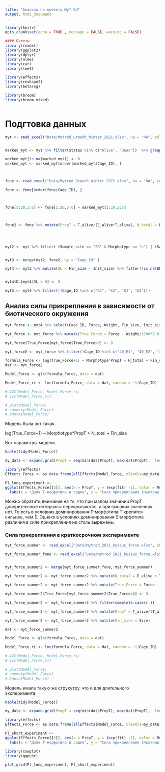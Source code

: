 ```yaml
---
title: "Анализы по проекту MyTrEd"
output: html_document
---
```


```r
library(knitr)
opts_chunk$set(echo = TRUE , message = FALSE, warning = FALSE)
```


```r
#### Пакеты 
library(readxl)
library(ggplot2)
library(dplyr)
library(nlme)
library(car)
library(lme4)

library(effects)
library(reshape2)
library(betareg)

library(broom)
library(broom.mixed)



```



# Подгтовка данных

```r

myt <- read_excel("Data/Mytred_Growth_Winter_2021.xlsx", na = "NA", col_names = T)


marked_myt <- myt %>% filter(Status %in% c("Alive", "Dead"))  %>% group_by(Cage_ID, Morphotype, Status) %>% summarise(N = n()) %>% dcast(Cage_ID ~ Morphotype + Status) 

marked_myt[is.na(marked_myt)] <- 0
marked_myt <- marked_myt[order(marked_myt$Cage_ID), ]



fone <- read_excel("Data/Mytred_Growth_Winter_2021.xlsx", na = "NA", col_names = T, sheet = "Fone_mussel")

fone <- fone[order(fone$Cage_ID), ]



fone[1:20,3:6] <- fone[1:20,3:6] + marked_myt[1:20,2:5]



fone2 <- fone %>% mutate(PropT = T_alive/(E_alive+T_alive), N_total = E_alive+T_alive, P_Dead = (E_dead + T_dead)/(E_alive+T_alive + E_dead + T_dead) )




myt2 <- myt %>% filter( (Sample_site == "2R" & Morphotype == "e") | (Sample_site == "Kanal" & Morphotype == "t")) %>%  filter(Status == "Alive")


myt3 <- merge(myt2, fone2, by = "Cage_ID" )

myt4 <- myt3 %>% mutate(DL = Fin_size - Init_size) %>% filter(!is.na(DL)) 


myt4$DL[myt4$DL < 0] <- 0

myt5 <- myt4 %>% filter(!(Cage_ID %in% c("K1", "K2", "K3", "K4")))


```



## Анализ силы прикрепления  в зависимости от биотического окружения

```r
myt_force <- myt4 %>% select(Cage_ID, Force, Weight, Fin_size, Init_size, Morphotype, PropT, N_total, DL) %>% filter(complete.cases(.)) 

myt_force <- myt_force %>% mutate(True_Force = Force - Weight/1000*9.81)

myt_force$True_Force[myt_force$True_Force<0] <- 0

myt_force2 <- myt_force %>% filter(!Cage_ID %in% c("40_E1", "40_E2", "40_E3", "40_H1", "40_H2", "40_H3", "40_T1", "40_T2", "40_T3"))

```


```r
formula_Force <- log(True_Force+1) ~ Morphotype*PropT + N_total + Fin_size 
dat <- myt_force2

Model_Force <- gls(formula_Force, data = dat)

Model_Force_ri <- lme(formula_Force, data = dat, random = ~1|Cage_ID)

# AIC(Model_Force, Model_Force_ri)
# icc(Model_Force_ri)

# plot(Model_Force)
# summary(Model_Force)
# Anova(Model_Force)
```

Модель была вот такая.

log(True_Force+1) ~ Morphotype*PropT + N_total + Fin_size

Вот параметры модели.

```r
kable(tidy(Model_Force))
```



```r
my_data <- expand.grid(PropT = seq(min(dat$PropT), max(dat$PropT),  length.out = 20), Morphotype = c("e", "t"), N_total = mean(dat$N_total))

library(effects)
Effects_Force <- as.data.frame(allEffects(Model_Force, xlevels=my_data))

Pl_long_experiment <- 
ggplot(Effects_Force[[3]], aes(x = PropT, y = (exp(fit) -1), color = Morphotype )) + geom_line()  + geom_ribbon(aes(ymin = (exp(lower)-1), ymax = (exp(upper)-1) ), alpha = 0.2) + scale_color_manual(values = c("blue", "red") ) + geom_point(data = dat, aes(y = log(Force+1), color = Morphotype)) +
  labs(x = "Доля Т-морфотипа в садке", y = "Сила прикрепления (Ньютоны)") + ggtitle("Долгосрочный эксперимент") 

```


Можно обратить внимание на то, что при малом значении PropT доверительные интервалы перекрываются, а при высоких значениях нет. То есть в условиях доминирования T-морфотипа T крепятся сильнее, чем E. Однако в условиях доминирования E-морфотипа различия в силе прикрепления не столь выражены.   



### Сила прикрепления в краткосрочном эксперименте


```r
myt_force_summer <- read_excel("Data/Mytred_2021_byssus_force.xlsx", sheet = "Force_data", na = "NA")

myt_force_summer_fone <- read_excel("Data/Mytred_2021_byssus_force.xlsx", sheet = "Fone_mussel", na = "NA")


myt_force_summer2 <- merge(myt_force_summer_fone, myt_force_summer)

myt_force_summer2 <- myt_force_summer2 %>% mutate(N_total = E_alive + T_alive)

myt_force_summer2 <- myt_force_summer2 %>% mutate(True_Force = Force - Weight/1000*9.81)

myt_force_summer2$True_Force[myt_force_summer2$True_Force<0] <- 0

myt_force_summer2 <- myt_force_summer2 %>% filter(complete.cases(.))

myt_force_summer2 <- myt_force_summer2 %>% mutate(PropT = T_alive/(T_alive + E_alive) )

myt_force_summer2 <- myt_force_summer2 %>% mutate(Fin_size = Size)

```


```r
dat <- myt_force_summer2

Model_Force <- gls(formula_Force, data = dat)

Model_Force_ri <- lme(formula_Force, data = dat, random = ~1|Cage_ID)

# AIC(Model_Force, Model_Force_ri)
# icc(Model_Force_ri)

# plot(Model_Force)
# summary(Model_Force)
# Anova(Model_Force)


```

 Модель имала такую же струкутру, что и для длительного эксперимента

```r
kable(tidy(Model_Force))
```



```r
my_data <- expand.grid(PropT = seq(min(dat$PropT), max(dat$PropT),  length.out = 20), Morphotype = c("e", "t"), N_total = mean(dat$N_total))

library(effects)
Effects_Force <- as.data.frame(allEffects(Model_Force, xlevels=my_data))

Pl_short_experiment <- 
ggplot(Effects_Force[[3]], aes(x = PropT, y = (exp(fit) -1), color = Morphotype )) + geom_line()  + geom_ribbon(aes(ymin = (exp(lower)-1), ymax = (exp(upper)-1) ), alpha = 0.2) + scale_color_manual(values = c("blue", "red") ) + geom_point(data = dat, aes(y = log(Force+1), color = Morphotype)) +
  labs(x = "Доля Т-морфотипа в садке", y = "Сила прикрепления (Ньютоны)")  + ggtitle("Краткосрочный эксперимент")
```


```r
library(cowplot)
library(ggpubr)

plot_grid(Pl_long_experiment, Pl_short_experiment)
```

